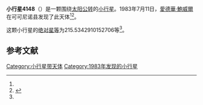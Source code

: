 {{Infobox planet
| bgcolour = #FFFFC0
| name = 4148 McCartney
| symbol = 
| image = 
| caption = 
| discovery = yes
| discovery_ref = 
| discoverer = [[愛德華·鮑威爾|愛德華·鮑威爾]]
| discovery_site = [[可可尼诺县|可可尼诺县]] 
| discovered = 1983年7月11日
| designations = yes
| mp_name = 
| named_after = 
| alt_names = 1983 NT/ 1935 EH / 1952 HT1 / 1984 YM1
| mp_category = [[主带小行星|主带小行星]]
| orbit_ref = <ref name="a">[http://ssd.jpl.nasa.gov/sbdb.cgi?sstr=4148 4148 McCartney] {{Wayback|url=http://ssd.jpl.nasa.gov/sbdb.cgi?sstr=4148 |date=20210813221154 }}，小行星數據庫瀏覽器（JPL Small-Body Database Browser）－[[美国国家航空航天局|美国国家航空航天局]]喷气推进实验室</ref>
| epoch = 2456400.5 (2013年4月18日更新)
| aphelion = {{convert|2.462820838902505|AU|km|3|abbr=on|lk=out}}
| perihelion = {{convert|2.026880586537628|AU|km|3|abbr=on}}
| semimajor = {{convert|2.244850712720067|AU|km|3|abbr=on}}
| eccentricity = 0.097097827
| period = 1228.512625 [[日|日]]<br />3.36[[儒略年|儒略年]]
| avg_speed = 
| inclination = 5.197992687015453
| asc_node = 325.7100154784882
| mean_anomaly = 
| arg_peri = 215.5342910152706
| satellites = 
| physical_characteristics = yes
| dimensions = 
| mass = 
| density = 
| surface_grav = 
| escape_velocity = 
| sidereal_day = 
| axial_tilt = 
| pole_ecliptic_lat = 
| pole_ecliptic_lon = 
| albedo = 
| temperatures= 
| temp_name1 = 
| mean_temp_1 = 
| max_temp_1 = 
| temp_name2 = 
| max_temp_2 = 
| spectral_type = 
| abs_magnitude = 215.5342910152706
}}

'''小行星4148'''（{{lang-en|4148 McCartney}}）是一颗围绕[[太阳|太阳]][[公转|公转]]的[[小行星|小行星]]。1983年7月11日，[[愛德華·鮑威爾|愛德華·鮑威爾]]在可可尼诺县发现了此天体<ref name="a" /><ref>{{cite news|title=小行星列表|url=http://cfa-www.harvard.edu/iau/lists/NumberedMPs.txt|accessdate=2013-07-08|newspaper=哈佛大学|archive-date=2008-05-17|archive-url=https://web.archive.org/web/20080517010638/http://cfa-www.harvard.edu/iau/lists/NumberedMPs.txt|dead-url=no}}</ref>。

这颗小行星的[[绝对星等|绝对星等]]为215.5342910152706等<ref name="a" />。

==参考文献==
{{reflist}}
{{Minor Planet Number|[[小行星4147|小行星4147]]|[[小行星4149|小行星4149]]}}

{{小天体}}

[[Category:小行星带天体|Category:小行星带天体]]
[[Category:1983年发现的小行星|Category:1983年发现的小行星]]

{{asteroid-stub}}